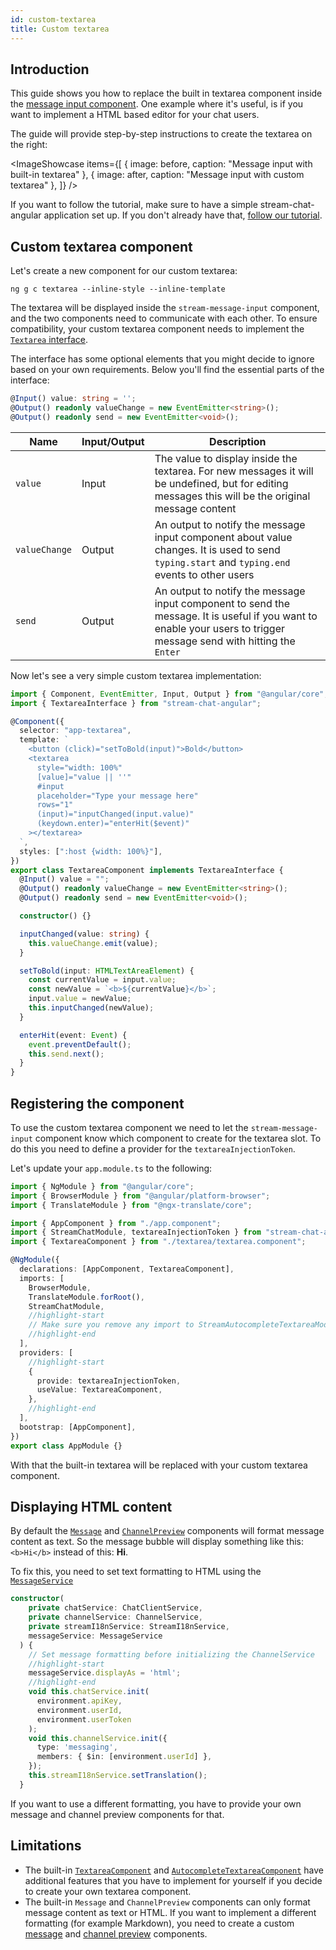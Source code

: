 ```yaml
---
id: custom-textarea
title: Custom textarea
---
```



## Introduction

This guide shows you how to replace the built in textarea component inside the [message input component](../../components/MessageInputComponent). One example where it's useful, is if you want to implement a HTML based editor for your chat users.

The guide will provide step-by-step instructions to create the textarea on the right:

<ImageShowcase
  items={[
    { image: before, caption: "Message input with built-in textarea" },
    { image: after, caption: "Message input with custom textarea" },
  ]}
/>

If you want to follow the tutorial, make sure to have a simple stream-chat-angular application set up. If you don't already have that, [follow our tutorial](https://getstream.io/chat/angular/tutorial/).

## Custom textarea component

Let's create a new component for our custom textarea:

```
ng g c textarea --inline-style --inline-template
```

The textarea will be displayed inside the `stream-message-input` component, and the two components need to communicate with each other. To ensure compatibility, your custom textarea component needs to implement the [`Textarea` interface](https://github.com/GetStream/stream-chat-angular/blob/master/projects/stream-chat-angular/src/lib/message-input/textarea.interface.ts).

The interface has some optional elements that you might decide to ignore based on your own requirements. Below you'll find the essential parts of the interface:

```typescript
@Input() value: string = '';
@Output() readonly valueChange = new EventEmitter<string>();
@Output() readonly send = new EventEmitter<void>();
```

| Name          | Input/Output | Description                                                                                                                                                         |
| ------------- | ------------ | ------------------------------------------------------------------------------------------------------------------------------------------------------------------- |
| `value`       | Input        | The value to display inside the textarea. For new messages it will be undefined, but for editing messages this will be the original message content                 |
| `valueChange` | Output       | An output to notify the message input component about value changes. It is used to send `typing.start` and `typing.end` events to other users                       |
| `send`        | Output       | An output to notify the message input component to send the message. It is useful if you want to enable your users to trigger message send with hitting the `Enter` |

Now let's see a very simple custom textarea implementation:

```typescript
import { Component, EventEmitter, Input, Output } from "@angular/core";
import { TextareaInterface } from "stream-chat-angular";

@Component({
  selector: "app-textarea",
  template: `
    <button (click)="setToBold(input)">Bold</button>
    <textarea
      style="width: 100%"
      [value]="value || ''"
      #input
      placeholder="Type your message here"
      rows="1"
      (input)="inputChanged(input.value)"
      (keydown.enter)="enterHit($event)"
    ></textarea>
  `,
  styles: [":host {width: 100%}"],
})
export class TextareaComponent implements TextareaInterface {
  @Input() value = "";
  @Output() readonly valueChange = new EventEmitter<string>();
  @Output() readonly send = new EventEmitter<void>();

  constructor() {}

  inputChanged(value: string) {
    this.valueChange.emit(value);
  }

  setToBold(input: HTMLTextAreaElement) {
    const currentValue = input.value;
    const newValue = `<b>${currentValue}</b>`;
    input.value = newValue;
    this.inputChanged(newValue);
  }

  enterHit(event: Event) {
    event.preventDefault();
    this.send.next();
  }
}
```

## Registering the component

To use the custom textarea component we need to let the `stream-message-input` component know which component to create for the textarea slot. To do this you need to define a provider for the `textareaInjectionToken`.

Let's update your `app.module.ts` to the following:

```typescript
import { NgModule } from "@angular/core";
import { BrowserModule } from "@angular/platform-browser";
import { TranslateModule } from "@ngx-translate/core";

import { AppComponent } from "./app.component";
import { StreamChatModule, textareaInjectionToken } from "stream-chat-angular";
import { TextareaComponent } from "./textarea/textarea.component";

@NgModule({
  declarations: [AppComponent, TextareaComponent],
  imports: [
    BrowserModule,
    TranslateModule.forRoot(),
    StreamChatModule,
    //highlight-start
    // Make sure you remove any import to StreamAutocompleteTextareaModule or StreamTextareaModule
    //highlight-end
  ],
  providers: [
    //highlight-start
    {
      provide: textareaInjectionToken,
      useValue: TextareaComponent,
    },
    //highlight-end
  ],
  bootstrap: [AppComponent],
})
export class AppModule {}
```

With that the built-in textarea will be replaced with your custom textarea component.

## Displaying HTML content

By default the [`Message`](../../components/MessageComponent) and [`ChannelPreview`](../../components/ChannelPreviewComponent) components will format message content as text. So the message bubble will display something like this: `<b>Hi</b>` instead of this: <b>Hi</b>.

To fix this, you need to set text formatting to HTML using the [`MessageService`](../../services/MessageService)

```typescript
constructor(
    private chatService: ChatClientService,
    private channelService: ChannelService,
    private streamI18nService: StreamI18nService,
    messageService: MessageService
  ) {
    // Set message formatting before initializing the ChannelService
    //highlight-start
    messageService.displayAs = 'html';
    //highlight-end
    void this.chatService.init(
      environment.apiKey,
      environment.userId,
      environment.userToken
    );
    void this.channelService.init({
      type: 'messaging',
      members: { $in: [environment.userId] },
    });
    this.streamI18nService.setTranslation();
  }
```

If you want to use a different formatting, you have to provide your own message and channel preview components for that.

## Limitations

- The built-in [`TextareaComponent`](../../components/TextareaComponent/#feature-overview) and [`AutocompleteTextareaComponent`](../../components/AutocompleteTextareaComponent/#feature-overview) have additional features that you have to implement for yourself if you decide to create your own textarea component.
- The built-in `Message` and `ChannelPreview` components can only format message content as text or HTML. If you want to implement a different formatting (for example Markdown), you need to create a custom [message](../../components/MessageComponent/#customization) and [channel preview](../../components/ChannelPreviewComponent/#customization) components.
